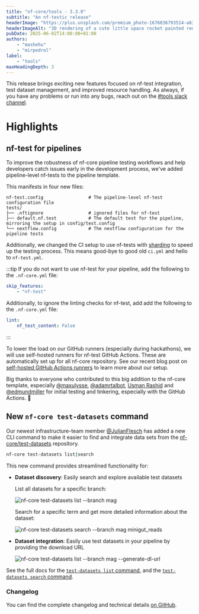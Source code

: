 ```yaml
---
title: "nf-core/tools - 3.3.0"
subtitle: "An nf-testic release"
headerImage: "https://plus.unsplash.com/premium_photo-1676036793514-a637b11f392a"
headerImageAlt: "3D rendering of a cute little space rocket painted red and white."
pubDate: 2025-06-02T14:00:00+01:00
authors:
    - "mashehu"
    - "mirpedrol"
label:
    - "tools"
maxHeadingDepth: 3
---
```


This release brings exciting new features focused on nf-test integration, test dataset management, and improved resource handling. As always, if you have any problems or run into any bugs, reach out on the [#tools slack channel](https://nfcore.slack.com/archives/CE5LG7WMB).

# Highlights

## nf-test for pipelines

To improve the robustness of nf-core pipeline testing workflows and
help developers catch issues early in the development process,
we've added pipeline-level nf-tests to the pipeline template.

This manifests in four new files:

```tree
nf-test.config                 # The pipeline-level nf-test configuration file
tests/
├── .nftignore                 # ignored files for nf-test
├── default.nf.test            # The default test for the pipeline, mirroring the setup in config/test.config
└── nextflow.config            # The nextflow configuration for the pipeline tests
```

Additionally, we changed the CI setup to use nf-tests with [sharding](https://www.nf-test.com/docs/cli/test/#sharding) to speed up the testing process.
This means good-bye to good old `ci.yml` and hello to `nf-test.yml`.

:::tip
If you do not want to use nf-test for your pipeline, add the following to the `.nf-core.yml` file:

```yaml
skip_features:
    - "nf-test"
```

Additionally, to ignore the linting checks for nf-test, add add the following to the `.nf-core.yml` file:

```yaml
lint:
    nf_test_content: False
```

:::

To lower the load on our GitHub runners (especially during hackathons), we will use self-hosted runners for nf-test GitHub Actions.
These are automatically set up for all nf-core repository. See our recent blog post on [self-hosted GitHub Actions runners](https://nf-co.re/blog/2025/state-of-nf-core-ci#moving-to-runson) to learn more about our setup.

Big thanks to everyone who contributed to this big addition to the nf-core template, especially [@maxulysse](https://github.com/maxulysse), [@adamrtalbot](https://github.com/adamrtalbot), [Usman Rashid](https://github.com/GallVp) and [@edmundmiller](https://github.com/edmundmiller) for initial testing and tinkering, especially with the GitHub Actions. :raised_hands:

## New `nf-core test-datasets` command

Our newest infrastructure-team member [@JulianFlesch](https://github.com/JulianFlesch) has added a new CLI command to make it easier to find and integrate data sets from the [nf-core/test-datasets](https://github.com/nf-core/test-datasets) repository.

```bash
nf-core test-datasets list|search
```

This new command provides streamlined functionality for:

- **Dataset discovery**: Easily search and explore available test datasets

    List all datasets for a specific branch:

    ![`nf-core test-datasets list --branch mag`](/images/tools/nf-core-test-datasets-list-mag.svg)

    Search for a specific term and get more detailed information about the dataset:

    ![`nf-core test-datasets search --branch mag minigut_reads`](/images/tools/nf-core-test-datasets-search.svg)

- **Dataset integration**: Easily use test datasets in your pipeline by providing the download URL

    ![nf-core test-datasets list --branch mag --generate-dl-url](/images/tools/nf-core-test-datasets-list-url-out.svg)

See the full docs for the [`test-datasets list` command](https://nf-co.re/docs/nf-core-tools/test-datasets/list), and the [`test-datasets search` command](https://nf-co.re/docs/nf-core-tools/test-datasets/search).

### Changelog

You can find the complete changelog and technical details [on GitHub](https://github.com/nf-core/tools/releases/tag/3.3.0).
